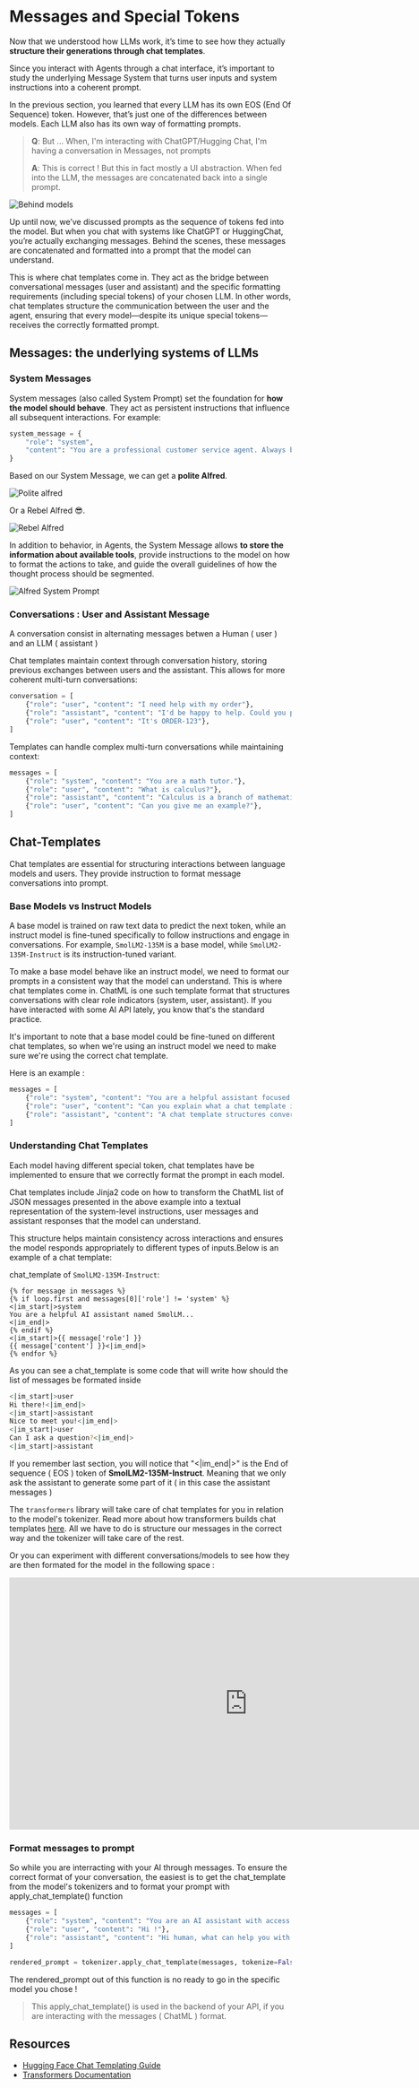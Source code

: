 # Messages and Special Tokens

Now that we understood how LLMs work, it’s time to see how they actually **structure their generations through chat templates**.

Since you interact with Agents through a chat interface, it’s important to study the underlying Message System that turns user inputs and system instructions into a coherent prompt.

In the previous section, you learned that every LLM has its own EOS (End Of Sequence) token. However, that’s just one of the differences between models. Each LLM also has its own way of formatting prompts. 

> **Q**: But ... When, I'm interacting with ChatGPT/Hugging Chat, I'm having a conversation in Messages, not prompts
>
> **A**: This is correct ! But this in fact mostly a UI abstraction. When fed into the LLM, the messages are concatenated back into a single prompt.

<img src="https://huggingface.co/datasets/agents-course/course-images/resolve/main/en/unit1/assistant.jpg" alt="Behind models"/>

Up until now, we’ve discussed prompts as the sequence of tokens fed into the model. But when you chat with systems like ChatGPT or HuggingChat, you’re actually exchanging messages. Behind the scenes, these messages are concatenated and formatted into a prompt that the model can understand.

This is where chat templates come in. They act as the bridge between conversational messages (user and assistant) and the specific formatting requirements (including special tokens) of your chosen LLM. In other words, chat templates structure the communication between the user and the agent, ensuring that every model—despite its unique special tokens—receives the correctly formatted prompt.


## Messages: the underlying systems of LLMs
### System Messages

System messages (also called System Prompt) set the foundation for **how the model should behave**. They act as persistent instructions that influence all subsequent interactions. For example:

```python
system_message = {
    "role": "system",
    "content": "You are a professional customer service agent. Always be polite, clear, and helpful."
}
```

Based on our System Message, we can get a **polite Alfred**.

<img src="https://huggingface.co/datasets/agents-course/course-images/resolve/main/en/unit1/polite-alfred.jpg" alt="Polite alfred"/>

Or a Rebel Alfred 😎.

<img src="https://huggingface.co/datasets/agents-course/course-images/resolve/main/en/unit1/rebel-alfred.jpg" alt="Rebel Alfred"/>

In addition to behavior, in Agents, the System Message allows **to store the information about available tools**, provide instructions to the model on how to format the actions to take, and guide the overall guidelines of how the thought process should be segmented.

<img src="https://huggingface.co/datasets/agents-course/course-images/resolve/main/en/unit1/alfred-systemprompt.jpg" alt="Alfred System Prompt"/>

<!-- Todo: faire un lien avec conversations -->

### Conversations : User and Assistant Message

A conversation consist in alternating messages betwen a Human ( user ) and an LLM ( assistant )

Chat templates maintain context through conversation history, storing previous exchanges between users and the assistant. This allows for more coherent multi-turn conversations:

```python
conversation = [
    {"role": "user", "content": "I need help with my order"},
    {"role": "assistant", "content": "I'd be happy to help. Could you provide your order number?"},
    {"role": "user", "content": "It's ORDER-123"},
]
```

Templates can handle complex multi-turn conversations while maintaining context:

```python
messages = [
    {"role": "system", "content": "You are a math tutor."},
    {"role": "user", "content": "What is calculus?"},
    {"role": "assistant", "content": "Calculus is a branch of mathematics..."},
    {"role": "user", "content": "Can you give me an example?"},
]
```

<!-- Lien entre conversation et chat template -->

## Chat-Templates

Chat templates are essential for structuring interactions between language models and users. They provide instruction to format message conversations into prompt.

### Base Models vs Instruct Models

A base model is trained on raw text data to predict the next token, while an instruct model is fine-tuned specifically to follow instructions and engage in conversations. For example, `SmolLM2-135M` is a base model, while `SmolLM2-135M-Instruct` is its instruction-tuned variant.

To make a base model behave like an instruct model, we need to format our prompts in a consistent way that the model can understand. This is where chat templates come in. ChatML is one such template format that structures conversations with clear role indicators (system, user, assistant). If you have interacted with some AI API lately, you know that's the standard practice.

It's important to note that a base model could be fine-tuned on different chat templates, so when we're using an instruct model we need to make sure we're using the correct chat template. 

Here is an example :

```python
messages = [
    {"role": "system", "content": "You are a helpful assistant focused on technical topics."},
    {"role": "user", "content": "Can you explain what a chat template is?"},
    {"role": "assistant", "content": "A chat template structures conversations between users and AI models..."}
]
```

### Understanding Chat Templates

Each model having different special token, chat templates have be implemented to ensure that we correctly format the prompt in each model. 

Chat templates include Jinja2 code on how to transform the ChatML list of JSON messages presented in the above example into a textual representation of the system-level instructions, user messages and assistant responses that the model can understand.

This structure helps maintain consistency across interactions and ensures the model responds appropriately to different types of inputs.Below is an example of a chat template:

chat_template of `SmolLM2-135M-Instruct`:
```jinja2
{% for message in messages %}
{% if loop.first and messages[0]['role'] != 'system' %}
<|im_start|>system
You are a helpful AI assistant named SmolLM...
<|im_end|>
{% endif %}
<|im_start|>{{ message['role'] }}
{{ message['content'] }}<|im_end|>
{% endfor %}
```
As you can see a chat_template is some code that will write how should the list of messages be formated inside 

```sh
<|im_start|>user
Hi there!<|im_end|>
<|im_start|>assistant
Nice to meet you!<|im_end|>
<|im_start|>user
Can I ask a question?<|im_end|>
<|im_start|>assistant
```

If you remember last section, you will notice that "<|im_end|>" is the End of sequence ( EOS ) token of **SmolLM2-135M-Instruct**. Meaning that we only ask the assistant to generate some part of it ( in this case the assistant messages )

The `transformers` library will take care of chat templates for you in relation to the model's tokenizer. Read more about how transformers builds chat templates [here](https://huggingface.co/docs/transformers/en/chat_templating#how-do-i-use-chat-templates). All we have to do is structure our messages in the correct way and the tokenizer will take care of the rest.

Or you can experiment with different conversations/models to see how they are then formated for the model in the following space :

<iframe
	src="https://jofthomas-chat-template-viewer.hf.space"
	frameborder="0"
	width="850"
	height="450"
></iframe>


<!-- Move later -->
### Format messages to prompt

So while you are interracting with your AI through messages. To ensure the correct format of your conversation, the easiest is to get the chat_template from the model's tokenizers and to format your prompt with apply_chat_template() function

```python
messages = [
    {"role": "system", "content": "You are an AI assistant with access to various tools."},
    {"role": "user", "content": "Hi !"},
    {"role": "assistant", "content": "Hi human, what can help you with ?"},
]
```

```python
rendered_prompt = tokenizer.apply_chat_template(messages, tokenize=False)
```

The rendered_prompt  out of this function is no ready to go in the specific model you chose !
> This apply_chat_template() is used in the backend of your API, if you are interacting with the messages ( ChatML ) format.

<!-- Todo add transition -->

## Resources

- [Hugging Face Chat Templating Guide](https://huggingface.co/docs/transformers/main/en/chat_templating)
- [Transformers Documentation](https://huggingface.co/docs/transformers)

